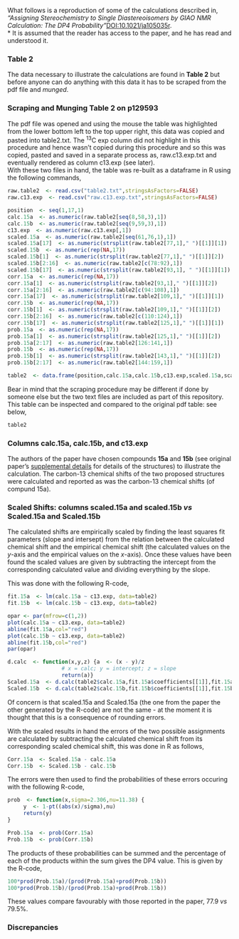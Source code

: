 What follows is a reproduction of some of the calculations described in, _"Assigning Stereochemistry to Single Diastereoisomers by GIAO NMR Calculation: The DP4 Probability"_[DOI:10.1021/ja105035r](http://pubs.acs.org/doi/abs/10.1021/ja105035r).  
* It is assumed that the reader has access to the paper, and he has read and understood it.  

### Table 2

The data necessary to illustrate the calculations are found in **Table 2** but before anyone can do anything with this data it has to be scraped from the pdf file and _munged_.  

### Scraping and Munging Table 2 on p129593

The pdf file was opened and using the mouse the table was highlighted from the lower bottom left to the top upper right, this data was copied and pasted into table2.txt.  The <sup>13</sup>C exp column did not highlight in this procedure and hence wasn't copied during this procedure and so this was copied, pasted and saved in a separate process as, raw.c13.exp.txt and eventually rendered as column c13.exp (see later).  
With these two files in hand, the table was re-built as a dataframe in R using the following commands,  
```r
raw.table2  <- read.csv("table2.txt",stringsAsFactors=FALSE)
raw.c13.exp  <- read.csv("raw.c13.exp.txt",stringsAsFactors=FALSE)

position  <- seq(1,17,1)
calc.15a  <- as.numeric(raw.table2[seq(8,58,3),1])
calc.15b  <- as.numeric(raw.table2[seq(9,59,3),1])
c13.exp  <- as.numeric(raw.c13.exp[,1])
scaled.15a  <- as.numeric(raw.table2[seq(61,76,1),1])
scaled.15a[17]  <- as.numeric(strsplit(raw.table2[77,1]," ")[[1]][1])
scaled.15b  <- as.numeric(rep(NA,17))
scaled.15b[1]  <- as.numeric(strsplit(raw.table2[77,1]," ")[[1]][2])
scaled.15b[2:16]  <- as.numeric(raw.table2[c(78:92),1])
scaled.15b[17]  <- as.numeric(strsplit(raw.table2[93,1], " ")[[1]][1])
corr.15a  <- as.numeric(rep(NA,17))
corr.15a[1]  <- as.numeric(strsplit(raw.table2[93,1]," ")[[1]][2])
corr.15a[2:16]  <- as.numeric(raw.table2[c(94:108),1])
corr.15a[17]  <- as.numeric(strsplit(raw.table2[109,1]," ")[[1]][1])
corr.15b  <- as.numeric(rep(NA,17))
corr.15b[1]  <- as.numeric(strsplit(raw.table2[109,1]," ")[[1]][2])
corr.15b[2:16]  <- as.numeric(raw.table2[c(110:124),1])
corr.15b[17]  <- as.numeric(strsplit(raw.table2[125,1]," ")[[1]][1])
prob.15a  <- as.numeric(rep(NA,17))
prob.15a[1]  <- as.numeric(strsplit(raw.table2[125,1]," ")[[1]][2])
prob.15a[2:17]  <- as.numeric(raw.table2[126:141,1])
prob.15b  <- as.numeric(rep(NA,17))
prob.15b[1]  <- as.numeric(strsplit(raw.table2[143,1]," ")[[1]][2])
prob.15b[2:17]  <- as.numeric(raw.table2[144:159,1])

table2  <- data.frame(position,calc.15a,calc.15b,c13.exp,scaled.15a,scaled.15b,corr.15a,corr.15b,prob.15a,prob.15b)
```  
Bear in mind that the scraping procedure may be different if done by someone else but the two text files are included as part of this repository.  
This table can be inspected and compared to the original pdf table: see below,
```r
table2
```

### Columns calc.15a, calc.15b, and c13.exp

The authors of the paper have chosen compounds **15a** and **15b** (see original paper's [supplemental details](http://pubs.acs.org/doi/suppl/10.1021/ja105035r/suppl_file/ja105035r_si_001.pdf) for details of the structures) to illustrate the calculation.  The carbon-13 chemical shifts of the two proposed structures were calculated and reported as was the carbon-13 chemical shifts (of compund 15a).  

### Scaled Shifts: columns scaled.15a and scaled.15b _vs_ Scaled.15a and Scaled.15b

The calculated shifts are empirically scaled by finding the least squares fit parameters (slope and intersept) from the relation between the calculated chemical shift and the empirical chemical shift (the calculated values on the _y_-axis and the empirical values on the _x_-axis).  Once these values have been found the scaled values are given by subtracting the intercept from the corresponding calculated value and dividing everything by the slope.  

This was done with the following R-code,

```r
fit.15a  <- lm(calc.15a ~ c13.exp, data=table2)
fit.15b  <- lm(calc.15b ~ c13.exp, data=table2)

opar <- par(mfrow=c(1,2))
plot(calc.15a ~ c13.exp, data=table2)
abline(fit.15a,col="red")
plot(calc.15b ~ c13.exp, data=table2)
abline(fit.15b,col="red")
par(opar)

d.calc  <- function(x,y,z) {a  <- (x - y)/z
                 # x = calc; y = intercept; z = slope
                 return(a)}
Scaled.15a  <- d.calc(table2$calc.15a,fit.15a$coefficients[[1]],fit.15a$coefficients[[2]])
Scaled.15b  <- d.calc(table2$calc.15b,fit.15b$coefficients[[1]],fit.15b$coefficients[[2]])
```
Of concern is that scaled.15a and Scaled.15a (the one from the paper the other generated by the R-code) are not the same - at the moment it is thought that this is a consequence of rounding errors.  

With the scaled results in hand the errors of the two possible assignments are calculated by subtracting the calculated chemical shift from its corresponding scaled chemical shift, this was done in R as follows,

```r
Corr.15a  <- Scaled.15a - calc.15a
Corr.15b  <- Scaled.15b - calc.15b
```

The errors were then used to find the probabilities of these errors occuring with the following R-code,

```r
prob  <- function(x,sigma=2.306,nu=11.38) {
     y  <- 1-pt((abs(x)/sigma),nu)
     return(y)
}

Prob.15a  <- prob(Corr.15a)
Prob.15b  <- prob(Corr.15b)
```

The products of these probabilities can be summed and the percentage of each of the products within the sum gives the DP4 value.  This is given by the R-code,

```r
100*prod(Prob.15a)/(prod(Prob.15a)+prod(Prob.15b))
100*prod(Prob.15b)/(prod(Prob.15a)+prod(Prob.15b))
```

These values compare favourably with those reported in the paper, 77.9 _vs_ 79.5%.  

### Discrepancies
